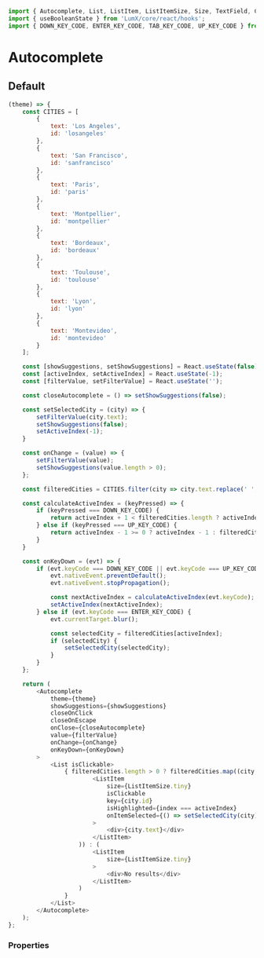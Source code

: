 ```javascript import
import { Autocomplete, List, ListItem, ListItemSize, Size, TextField, Chip, ListDivider, Icon, ListSubheader } from 'LumX';
import { useBooleanState } from 'LumX/core/react/hooks';
import { DOWN_KEY_CODE, ENTER_KEY_CODE, TAB_KEY_CODE, UP_KEY_CODE } from 'LumX/core/constants';
```

# Autocomplete

## Default

```javascript jsx withThemeSwitcher
(theme) => {
    const CITIES = [
        {
            text: 'Los Angeles',
            id: 'losangeles'
        },
        {
            text: 'San Francisco',
            id: 'sanfrancisco'
        },
        {
            text: 'Paris',
            id: 'paris'
        },
        {
            text: 'Montpellier',
            id: 'montpellier'
        },
        {
            text: 'Bordeaux',
            id: 'bordeaux'
        },
        {
            text: 'Toulouse',
            id: 'toulouse'
        },
        {
            text: 'Lyon',
            id: 'lyon'
        },
        {
            text: 'Montevideo',
            id: 'montevideo'
        }
    ];

    const [showSuggestions, setShowSuggestions] = React.useState(false);
    const [activeIndex, setActiveIndex] = React.useState(-1);
    const [filterValue, setFilterValue] = React.useState('');

    const closeAutocomplete = () => setShowSuggestions(false);

    const setSelectedCity = (city) => {
        setFilterValue(city.text);
        setShowSuggestions(false);
        setActiveIndex(-1);
    }

    const onChange = (value) => {
        setFilterValue(value);
        setShowSuggestions(value.length > 0);
    };

    const filteredCities = CITIES.filter(city => city.text.replace(' ', '').toLowerCase().includes(filterValue.replace(' ', '').toLowerCase()));

    const calculateActiveIndex = (keyPressed) => {
        if (keyPressed === DOWN_KEY_CODE) {
            return activeIndex + 1 < filteredCities.length ? activeIndex + 1 : 0;
        } else if (keyPressed === UP_KEY_CODE) {
            return activeIndex - 1 >= 0 ? activeIndex - 1 : filteredCities.length - 1;
        }
    }

    const onKeyDown = (evt) => {
        if (evt.keyCode === DOWN_KEY_CODE || evt.keyCode === UP_KEY_CODE) {
            evt.nativeEvent.preventDefault();
            evt.nativeEvent.stopPropagation();

            const nextActiveIndex = calculateActiveIndex(evt.keyCode);
            setActiveIndex(nextActiveIndex);
        } else if (evt.keyCode === ENTER_KEY_CODE) {
            evt.currentTarget.blur();

            const selectedCity = filteredCities[activeIndex];
            if (selectedCity) {
                setSelectedCity(selectedCity);
            }
        }
    };

    return (
        <Autocomplete
            theme={theme}
            showSuggestions={showSuggestions}
            closeOnClick
            closeOnEscape
            onClose={closeAutocomplete}
            value={filterValue}
            onChange={onChange}
            onKeyDown={onKeyDown}
        >
            <List isClickable>
                { filteredCities.length > 0 ? filteredCities.map((city, index) => (
                        <ListItem
                            size={ListItemSize.tiny}
                            isClickable
                            key={city.id}
                            isHighlighted={index === activeIndex}
                            onItemSelected={() => setSelectedCity(city)}
                        >
                            <div>{city.text}</div>
                        </ListItem>
                    )) : (
                        <ListItem
                            size={ListItemSize.tiny}
                        >
                            <div>No results</div>
                        </ListItem>
                    )
                }
            </List>
        </Autocomplete>
    );
};
```

### Properties

<PropTable component="Autocomplete" />
